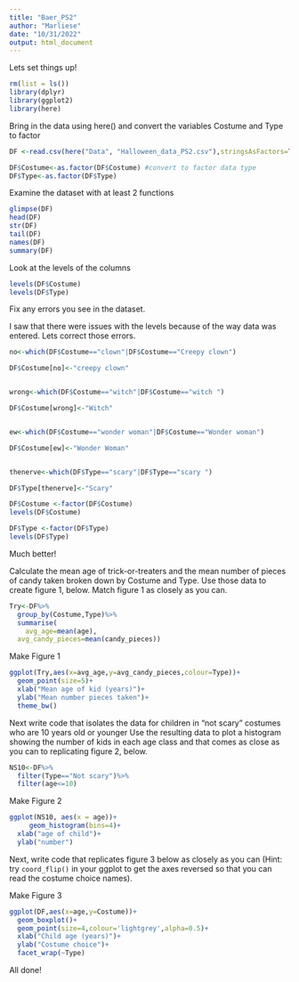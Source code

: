 ```yaml
---
title: "Baer_PS2"
author: "Marliese"
date: "10/31/2022"
output: html_document
---
```



Lets set things up!

```r
rm(list = ls())
library(dplyr)
library(ggplot2)
library(here)
```


Bring in the data using here() and convert the variables Costume and Type to factor

```r
DF <-read.csv(here("Data", "Halloween_data_PS2.csv"),stringsAsFactors=TRUE)
```


```r
DF$Costume<-as.factor(DF$Costume) #convert to factor data type
DF$Type<-as.factor(DF$Type)
```


Examine the dataset with at least 2 functions

```r
glimpse(DF)
head(DF)
str(DF)
tail(DF)
names(DF)
summary(DF)
```

Look at the levels of the columns

```r
levels(DF$Costume)
levels(DF$Type)
```

Fix any errors you see in the dataset.

I saw that there were issues with the levels because of the way data was entered. Lets correct those errors.

```r

no<-which(DF$Costume=="clown"|DF$Costume=="Creepy clown")

DF$Costume[no]<-"creepy clown"


wrong<-which(DF$Costume=="witch"|DF$Costume=="witch ")

DF$Costume[wrong]<-"Witch"


ew<-which(DF$Costume=="wonder woman"|DF$Costume=="Wonder woman")

DF$Costume[ew]<-"Wonder Woman"


thenerve<-which(DF$Type=="scary"|DF$Type=="scary ")

DF$Type[thenerve]<-"Scary"

```


```r
DF$Costume <-factor(DF$Costume)
levels(DF$Costume)

DF$Type <-factor(DF$Type)
levels(DF$Type)
```

Much better!


Calculate the mean age of trick-or-treaters and the mean number of pieces of candy
taken broken down by Costume and Type. Use those data to create figure 1, below.
Match figure 1 as closely as you can.


```r
Try<-DF%>%
  group_by(Costume,Type)%>%
  summarise(
    avg_age=mean(age),
  avg_candy_pieces=mean(candy_pieces))
```


Make Figure 1

```r
ggplot(Try,aes(x=avg_age,y=avg_candy_pieces,colour=Type))+
  geom_point(size=5)+
  xlab("Mean age of kid (years)")+
  ylab("Mean number pieces taken")+
  theme_bw()
```


Next write code that isolates the data for children in “not scary” costumes who are 10 years old or younger 
Use the resulting data to plot a histogram showing the number of kids in each age class and that comes as close as you can to replicating figure 2, below.


```r
NS10<-DF%>%
  filter(Type=="Not scary")%>%
  filter(age<=10)
```

Make Figure 2

```r
ggplot(NS10, aes(x = age))+
     geom_histogram(bins=4)+
  xlab("age of child")+
  ylab("number")
```



Next, write code that replicates figure 3 below as closely as you can (Hint: try
`coord_flip()` in your ggplot to get the axes reversed so that you can read the costume
choice names).

Make Figure 3

```r
ggplot(DF,aes(x=age,y=Costume))+
  geom_boxplot()+
  geom_point(size=4,colour='lightgrey',alpha=0.5)+
  xlab("Child age (years)")+
  ylab("Costume choice")+
  facet_wrap(~Type)
```


All done!


